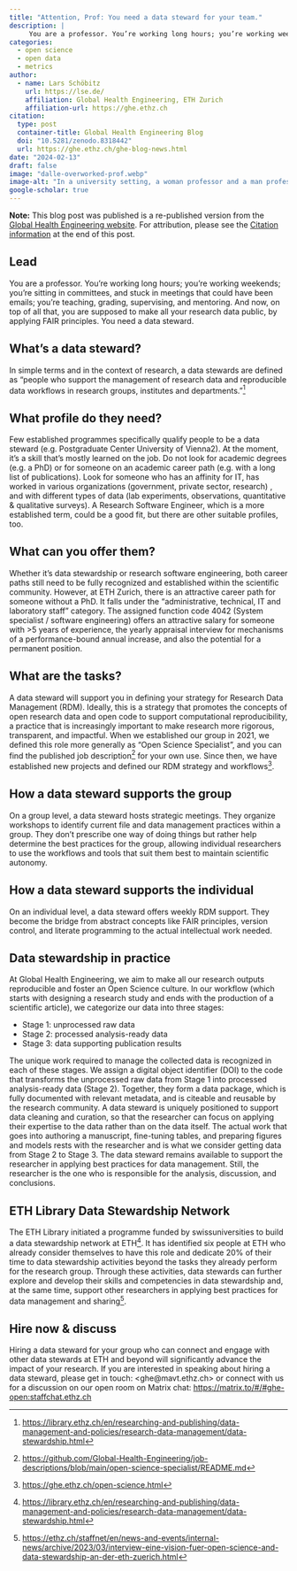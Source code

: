 ```yaml
---
title: "Attention, Prof: You need a data steward for your team."
description: |
     You are a professor. You’re working long hours; you’re working weekends; you’re sitting in committees, and stuck in meetings that could have been emails; you’re teaching, grading,  supervising, and mentoring. And now, on top of all that, you are supposed to make all your research data public, by applying FAIR principles. You need a data steward. 
categories:
  - open science
  - open data
  - metrics
author:
  - name: Lars Schöbitz
    url: https://lse.de/
    affiliation: Global Health Engineering, ETH Zurich
    affiliation-url: https://ghe.ethz.ch
citation:
  type: post
  container-title: Global Health Engineering Blog
  doi: "10.5281/zenodo.8318442"
  url: https://ghe.ethz.ch/ghe-blog-news.html
date: "2024-02-13"
draft: false
image: "dalle-overworked-prof.webp"
image-alt: "In a university setting, a woman professor and a man professor, are depicted in a dynamic and detailed scene that embodies the multifaceted nature of academic life. The woman is seen sitting at a cluttered desk, surrounded by piles of papers and books, grading assignments and looking exasperated. Beside her, a laptop displays an email about another meeting. The man is standing, holding a stack of documents, looking at a poster on the wall that explains the FAIR principles (Findable, Accessible, Interoperable, and Reusable) for making research data public. The background is filled with elements that suggest a busy academic environment: a chalkboard filled with notes, a clock showing a late hour, and a door slightly ajar with a 'Data Steward Needed' sign hanging on it. The scene conveys the overwhelming workload and the additional pressure of adhering to new research data policies, highlighting the need for support in the academic community. Created with DALL-E by OpenAI."
google-scholar: true
---
```


**Note:** This blog post was published is a re-published version from the [Global Health Engineering website](https://ghe.ethz.ch/ghe-blog-news/2024/02/blog-attention-prof-you-need-a-data-steward-for-your-team.html). For attribution, please see the [Citation information](https://global-health-engineering.github.io/website/3-blog/posts/2024-02-13-data-steward/#citation) at the end of this post.

## Lead

You are a professor. You’re working long hours; you’re working weekends; you’re sitting in committees, and stuck in meetings that could have been emails; you’re teaching, grading, supervising, and mentoring. And now, on top of all that, you are supposed to make all your research data public, by applying FAIR principles. You need a data steward.

## What's a data steward?

In simple terms and in the context of research, a data stewards are defined as "people who support the management of research data and reproducible data workflows in research groups, institutes and departments."[^1]

[^1]: <https://library.ethz.ch/en/researching-and-publishing/data-management-and-policies/research-data-management/data-stewardship.html>

## What profile do they need?

Few established programmes specifically qualify people to be a data steward (e.g. Postgraduate Center University of Vienna2). At the moment, it’s a skill that’s mostly learned on the job. Do not look for academic degrees (e.g. a PhD) or for someone on an academic career path (e.g. with a long list of publications). Look for someone who has an affinity for IT, has worked in various organizations (government, private sector, research) , and with different types of data (lab experiments, observations, quantitative & qualitative surveys). A Research Software Engineer, which is a more established term, could be a good fit, but there are other suitable profiles, too.

[^2]: <https://www.postgraduatecenter.at/en/programs/communication-media/data-steward/>

## What can you offer them?

Whether it’s data stewardship or research software engineering, both career paths still need to be fully recognized and established within the scientific community. However, at ETH Zurich, there is an attractive career path for someone without a PhD. It falls under the “administrative, technical, IT and laboratory staff” category. The assigned function code 4042 (System specialist / software engineering) offers an attractive salary for someone with >5 years of experience, the yearly appraisal interview for mechanisms of a performance-bound annual increase, and also the potential for a permanent position.

## What are the tasks?

A data steward will support you in defining your strategy for Research Data Management (RDM). Ideally, this is a strategy that promotes the concepts of open research data and open code to support computational reproducibility, a practice that is increasingly important to make research more rigorous, transparent, and impactful. When we established our group in 2021, we defined this role more generally as “Open Science Specialist”, and you can find the published job description[^3] for your own use. Since then, we have established new projects and defined our RDM strategy and workflows[^4].

[^3]: <https://github.com/Global-Health-Engineering/job-descriptions/blob/main/open-science-specialist/README.md>

[^4]: <https://ghe.ethz.ch/open-science.html>

## How a data steward supports the group

On a group level, a data steward hosts strategic meetings. They organize workshops to identify current file and data management practices within a group. They don’t prescribe one way of doing things but rather help determine the best practices for the group, allowing individual researchers to use the workflows and tools that suit them best to maintain scientific autonomy.

## How a data steward supports the individual

On an individual level, a data steward offers weekly RDM support. They become the bridge from abstract concepts like FAIR principles, version control, and literate programming to the actual intellectual work needed.

## Data stewardship in practice

At Global Health Engineering, we aim to make all our research outputs reproducible and foster an Open Science culture. In our workflow (which starts with designing a research study and ends with the production of a scientific article), we categorize our data into three stages:

-   Stage 1: unprocessed raw data
-   Stage 2: processed analysis-ready data
-   Stage 3: data supporting publication results

The unique work required to manage the collected data is recognized in each of these stages. We assign a digital object identifier (DOI) to the code that transforms the unprocessed raw data from Stage 1 into processed analysis-ready data (Stage 2). Together, they form a data package, which is fully documented with relevant metadata, and is citeable and reusable by the research community. A data steward is uniquely positioned to support data cleaning and curation, so that the researcher can focus on applying their expertise to the data rather than on the data itself. The actual work that goes into authoring a manuscript, fine-tuning tables, and preparing figures and models rests with the researcher and is what we consider getting data from Stage 2 to Stage 3. The data steward remains available to support the researcher in applying best practices for data management. Still, the researcher is the one who is responsible for the analysis, discussion, and conclusions.

## ETH Library Data Stewardship Network

The ETH Library initiated a programme funded by swissuniversities to build a data stewardship network at ETH[^5]. It has identified six people at ETH who already consider themselves to have this role and dedicate 20% of their time to data stewardship activities beyond the tasks they already perform for the research group. Through these activities, data stewards can further explore and develop their skills and competencies in data stewardship and, at the same time, support other researchers in applying best practices for data management and sharing[^6].

[^5]: <https://library.ethz.ch/en/researching-and-publishing/data-management-and-policies/research-data-management/data-stewardship.html>

[^6]: <https://ethz.ch/staffnet/en/news-and-events/internal-news/archive/2023/03/interview-eine-vision-fuer-open-science-and-data-stewardship-an-der-eth-zuerich.html>

## Hire now & discuss

Hiring a data steward for your group who can connect and engage with other data stewards at ETH and beyond will significantly advance the impact of your research. If you are interested in speaking about hiring a data steward, please get in touch: \<ghe\@mavt.ethz.ch\> or connect with us for a discussion on our open room on Matrix chat: <https://matrix.to/#/#ghe-open:staffchat.ethz.ch>
